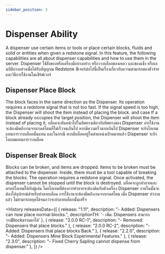 ```yaml
---
sidebar_position: 3
---
```





# Dispenser Ability
<EN>
A dispenser use certain items or tools or place certain blocks, fluids and solid or entities when given a redstone signal.
In this feature, the following capabilities are all about dispenser capabilities and how to use them in the server.
</EN>
<TH>
Dispenser ใช้สิ่งของหรือเครื่องมือบางอย่าง หรือวางบล็อกของเหลว และของแข็ง หรือเอนทิตีบางอย่างเมื่อได้รับสัญญาณ Redstone ฟีเจอร์ต่อไปนี้เป็นเรื่องเกี่ยวกับความสามารถของตัวจ่ายและวิธีการใช้งานในเซิร์ฟเวอร์
</TH>

<GenMetaData
  description="A dispenser use certain items or tools or place certain blocks, fluids and solid or entities when given a redstone signal."
  keywords="Dispenser, Dispenser Ability, Dispenser Place Block, Dispenser Break Block" />

## Dispenser Place Block

<EN>
The block faces in the same direction as the Dispenser. Its operation requires a redstone signal that is not too fast. If the signal speed is too high, the Dispenser will shoot the item instead of placing the block.
and case If a block already occupies the target position, the Dispenser will shoot the item instead of placing it.
</EN>
<TH>
บล็อคจะหันหน้าไปในทิศทางเดียวกับทิศทางของ Dispenser การใช้งานจะต้องมีพลังงานจากเรดสโตนที่ไม่เร็วจนเกินไป หากมีความเร็วมากเกินไป Dispenser จะยิงไอเทมแทนการวางบล็อคนั้นแทน
และในกรณี หากมีบล็อคอยู่ในตำแหน่งเป้าหมายแล้ว Dispenser จะยิงไอเทมแทนการวางบล็อค
</TH>

## Dispenser Break Block

<EN>
Blocks can be broken, and items are dropped. Items to be broken must be attached to the dispenser. Inside, there must be a tool capable of breaking the blocks. The operation requires a redstone signal. Once activated, the dispenser cannot be stopped until the block is destroyed.
</EN>
<TH>
บล็อคจะถูกทำลายและดรอปไอเทมให้กับผู้เล่น โดยไอเทมที่ต้องการทำลายจะต้องติดกับตัวเครื่อง Dispenser ภายในนั้นจะต้องใส่อุปกรณ์สำหรับทำลายบล็อค การใช้งานจะต้องมีพลังงานจากเรดสโตน เมื่อ Dispenser ทำงานแล้ว ไม่สามารถหยุดได้จนกว่าจะทำลายบล็อกนั้นเสร็จ
</TH>

<History releasesData={[
    { release: "1.11", description: "- Added: Dispensers can now place normal blocks.", descriptionTH: '- เพิ่ม: Dispensers สามารถวางBlockธรรมดาได้' },
    { release: "2.0.0 RC-1", description: "- Removed: Dispensers that place blocks." },
    { release: "2.0.0 RC-2", description: "- Added: Dispensers that place blocks Back." },
    { release: "2.2.0", description: "- Added: Dispensers Mine Block Experimental Features." },
    { release: "2.3.0", description: "- Fixed Cherry Sapling cannot dispense from dispenser." },
  ]} />